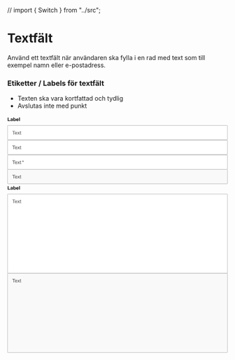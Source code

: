 // import { Switch } from "../src";

<Meta title="Design System/Komponenter/Textfält/Översikt" />

# Textfält

<p>Använd ett textfält när användaren ska fylla i en rad med text som till exempel namn eller e-postadress.</p>

### Etiketter / Labels för textfält
- Texten ska vara kortfattad och tydlig
- Avslutas inte med punkt

<div className="py-6">
    <svg width="720" height="80" viewBox="0 0 720 80" fill="none" xmlns="http://www.w3.org/2000/svg">
        <rect x="0.5" y="32.5" width="719" height="47" rx="1.5" fill="white" stroke="#939393"/>
        <path d="M20.1484 62V51.8984H16.375V50.5469H25.4531V51.8984H21.6641V62H20.1484ZM30.7344 59.3281L32.1875 59.5078C31.9583 60.3568 31.5339 61.0156 30.9141 61.4844C30.2943 61.9531 29.5026 62.1875 28.5391 62.1875C27.3255 62.1875 26.362 61.8151 25.6484 61.0703C24.9401 60.3203 24.5859 59.2708 24.5859 57.9219C24.5859 56.526 24.9453 55.4427 25.6641 54.6719C26.3828 53.901 27.3151 53.5156 28.4609 53.5156C29.5703 53.5156 30.4766 53.8932 31.1797 54.6484C31.8828 55.4036 32.2344 56.4661 32.2344 57.8359C32.2344 57.9193 32.2318 58.0443 32.2266 58.2109H26.0391C26.0911 59.1224 26.349 59.8203 26.8125 60.3047C27.276 60.7891 27.8542 61.0312 28.5469 61.0312C29.0625 61.0312 29.5026 60.8958 29.8672 60.625C30.2318 60.3542 30.5208 59.9219 30.7344 59.3281ZM26.1172 57.0547H30.75C30.6875 56.3568 30.5104 55.8333 30.2188 55.4844C29.7708 54.9427 29.1901 54.6719 28.4766 54.6719C27.8307 54.6719 27.2865 54.888 26.8438 55.3203C26.4062 55.7526 26.1641 56.3307 26.1172 57.0547ZM33.0234 62L36.0547 57.6875L33.25 53.7031H35.0078L36.2812 55.6484C36.5208 56.0182 36.7135 56.3281 36.8594 56.5781C37.0885 56.2344 37.2995 55.9297 37.4922 55.6641L38.8906 53.7031H40.5703L37.7031 57.6094L40.7891 62H39.0625L37.3594 59.4219L36.9062 58.7266L34.7266 62H33.0234ZM45.0312 60.7422L45.2344 61.9844C44.8385 62.0677 44.4844 62.1094 44.1719 62.1094C43.6615 62.1094 43.2656 62.0286 42.9844 61.8672C42.7031 61.7057 42.5052 61.4948 42.3906 61.2344C42.276 60.9688 42.2188 60.4141 42.2188 59.5703V54.7969H41.1875V53.7031H42.2188V51.6484L43.6172 50.8047V53.7031H45.0312V54.7969H43.6172V59.6484C43.6172 60.0495 43.6406 60.3073 43.6875 60.4219C43.7396 60.5365 43.8203 60.6276 43.9297 60.6953C44.0443 60.763 44.2057 60.7969 44.4141 60.7969C44.5703 60.7969 44.776 60.7786 45.0312 60.7422Z" fill="#4B4B4B"/>
        <path d="M1.22656 18V6.64062H3.53906V16.0703H9.28906V18H1.22656ZM12.5703 12.2344L10.5781 11.875C10.8021 11.0729 11.1875 10.4792 11.7344 10.0938C12.2812 9.70833 13.0938 9.51562 14.1719 9.51562C15.151 9.51562 15.8802 9.63281 16.3594 9.86719C16.8385 10.0964 17.1745 10.3906 17.3672 10.75C17.5651 11.1042 17.6641 11.7578 17.6641 12.7109L17.6406 15.2734C17.6406 16.0026 17.6745 16.5417 17.7422 16.8906C17.8151 17.2344 17.9479 17.6042 18.1406 18H15.9688C15.9115 17.8542 15.8411 17.638 15.7578 17.3516C15.7214 17.2214 15.6953 17.1354 15.6797 17.0938C15.3047 17.4583 14.9036 17.7318 14.4766 17.9141C14.0495 18.0964 13.5938 18.1875 13.1094 18.1875C12.2552 18.1875 11.5807 17.9557 11.0859 17.4922C10.5964 17.0286 10.3516 16.4427 10.3516 15.7344C10.3516 15.2656 10.4635 14.849 10.6875 14.4844C10.9115 14.1146 11.224 13.8333 11.625 13.6406C12.0312 13.4427 12.6146 13.2708 13.375 13.125C14.401 12.9323 15.112 12.7526 15.5078 12.5859V12.3672C15.5078 11.9453 15.4036 11.6458 15.1953 11.4688C14.987 11.2865 14.5938 11.1953 14.0156 11.1953C13.625 11.1953 13.3203 11.2734 13.1016 11.4297C12.8828 11.5807 12.7057 11.849 12.5703 12.2344ZM15.5078 14.0156C15.2266 14.1094 14.7812 14.2214 14.1719 14.3516C13.5625 14.4818 13.1641 14.6094 12.9766 14.7344C12.6901 14.9375 12.5469 15.1953 12.5469 15.5078C12.5469 15.8151 12.6615 16.0807 12.8906 16.3047C13.1198 16.5286 13.4115 16.6406 13.7656 16.6406C14.1615 16.6406 14.5391 16.5104 14.8984 16.25C15.1641 16.0521 15.3385 15.8099 15.4219 15.5234C15.4792 15.3359 15.5078 14.9792 15.5078 14.4531V14.0156ZM19.7422 18V6.54688H21.9375V10.6719C22.6146 9.90104 23.4167 9.51562 24.3438 9.51562C25.3542 9.51562 26.1901 9.88281 26.8516 10.6172C27.513 11.3464 27.8438 12.3958 27.8438 13.7656C27.8438 15.1823 27.5052 16.2734 26.8281 17.0391C26.1562 17.8047 25.3385 18.1875 24.375 18.1875C23.901 18.1875 23.4323 18.0703 22.9688 17.8359C22.5104 17.5964 22.1146 17.2448 21.7812 16.7812V18H19.7422ZM21.9219 13.6719C21.9219 14.5312 22.0573 15.1667 22.3281 15.5781C22.7083 16.1615 23.2135 16.4531 23.8438 16.4531C24.3281 16.4531 24.7396 16.2474 25.0781 15.8359C25.4219 15.4193 25.5938 14.7656 25.5938 13.875C25.5938 12.9271 25.4219 12.2448 25.0781 11.8281C24.7344 11.4062 24.2943 11.1953 23.7578 11.1953C23.2318 11.1953 22.7943 11.401 22.4453 11.8125C22.0964 12.2188 21.9219 12.8385 21.9219 13.6719ZM34.4219 15.3594L36.6094 15.7266C36.3281 16.5286 35.8828 17.1406 35.2734 17.5625C34.6693 17.9792 33.9115 18.1875 33 18.1875C31.5573 18.1875 30.4896 17.7161 29.7969 16.7734C29.25 16.0182 28.9766 15.0651 28.9766 13.9141C28.9766 12.5391 29.3359 11.4635 30.0547 10.6875C30.7734 9.90625 31.6823 9.51562 32.7812 9.51562C34.0156 9.51562 34.9896 9.92448 35.7031 10.7422C36.4167 11.5547 36.7578 12.8021 36.7266 14.4844H31.2266C31.2422 15.1354 31.4193 15.6432 31.7578 16.0078C32.0964 16.3672 32.5182 16.5469 33.0234 16.5469C33.3672 16.5469 33.6562 16.4531 33.8906 16.2656C34.125 16.0781 34.3021 15.776 34.4219 15.3594ZM34.5469 13.1406C34.5312 12.5052 34.3672 12.0234 34.0547 11.6953C33.7422 11.362 33.362 11.1953 32.9141 11.1953C32.4349 11.1953 32.0391 11.3698 31.7266 11.7188C31.4141 12.0677 31.2604 12.5417 31.2656 13.1406H34.5469ZM38.5234 18V6.54688H40.7188V18H38.5234Z" fill="black"/>
    </svg>
</div>

<div className="py-6">
    <svg width="720" height="48" viewBox="0 0 720 48" fill="none" xmlns="http://www.w3.org/2000/svg">
        <rect x="0.5" y="0.5" width="719" height="47" rx="1.5" fill="white" stroke="#939393"/>
        <path d="M20.1484 30V19.8984H16.375V18.5469H25.4531V19.8984H21.6641V30H20.1484ZM30.7344 27.3281L32.1875 27.5078C31.9583 28.3568 31.5339 29.0156 30.9141 29.4844C30.2943 29.9531 29.5026 30.1875 28.5391 30.1875C27.3255 30.1875 26.362 29.8151 25.6484 29.0703C24.9401 28.3203 24.5859 27.2708 24.5859 25.9219C24.5859 24.526 24.9453 23.4427 25.6641 22.6719C26.3828 21.901 27.3151 21.5156 28.4609 21.5156C29.5703 21.5156 30.4766 21.8932 31.1797 22.6484C31.8828 23.4036 32.2344 24.4661 32.2344 25.8359C32.2344 25.9193 32.2318 26.0443 32.2266 26.2109H26.0391C26.0911 27.1224 26.349 27.8203 26.8125 28.3047C27.276 28.7891 27.8542 29.0312 28.5469 29.0312C29.0625 29.0312 29.5026 28.8958 29.8672 28.625C30.2318 28.3542 30.5208 27.9219 30.7344 27.3281ZM26.1172 25.0547H30.75C30.6875 24.3568 30.5104 23.8333 30.2188 23.4844C29.7708 22.9427 29.1901 22.6719 28.4766 22.6719C27.8307 22.6719 27.2865 22.888 26.8438 23.3203C26.4062 23.7526 26.1641 24.3307 26.1172 25.0547ZM33.0234 30L36.0547 25.6875L33.25 21.7031H35.0078L36.2812 23.6484C36.5208 24.0182 36.7135 24.3281 36.8594 24.5781C37.0885 24.2344 37.2995 23.9297 37.4922 23.6641L38.8906 21.7031H40.5703L37.7031 25.6094L40.7891 30H39.0625L37.3594 27.4219L36.9062 26.7266L34.7266 30H33.0234ZM45.0312 28.7422L45.2344 29.9844C44.8385 30.0677 44.4844 30.1094 44.1719 30.1094C43.6615 30.1094 43.2656 30.0286 42.9844 29.8672C42.7031 29.7057 42.5052 29.4948 42.3906 29.2344C42.276 28.9688 42.2188 28.4141 42.2188 27.5703V22.7969H41.1875V21.7031H42.2188V19.6484L43.6172 18.8047V21.7031H45.0312V22.7969H43.6172V27.6484C43.6172 28.0495 43.6406 28.3073 43.6875 28.4219C43.7396 28.5365 43.8203 28.6276 43.9297 28.6953C44.0443 28.763 44.2057 28.7969 44.4141 28.7969C44.5703 28.7969 44.776 28.7786 45.0312 28.7422Z" fill="#4B4B4B"/>
    </svg>
</div>

<div className="py-6">
    <svg width="720" height="48" viewBox="0 0 720 48" fill="none" xmlns="http://www.w3.org/2000/svg">
        <rect x="0.5" y="0.5" width="719" height="47" rx="1.5" fill="white" stroke="#939393"/>
        <path d="M20.1484 30V19.8984H16.375V18.5469H25.4531V19.8984H21.6641V30H20.1484ZM30.7344 27.3281L32.1875 27.5078C31.9583 28.3568 31.5339 29.0156 30.9141 29.4844C30.2943 29.9531 29.5026 30.1875 28.5391 30.1875C27.3255 30.1875 26.362 29.8151 25.6484 29.0703C24.9401 28.3203 24.5859 27.2708 24.5859 25.9219C24.5859 24.526 24.9453 23.4427 25.6641 22.6719C26.3828 21.901 27.3151 21.5156 28.4609 21.5156C29.5703 21.5156 30.4766 21.8932 31.1797 22.6484C31.8828 23.4036 32.2344 24.4661 32.2344 25.8359C32.2344 25.9193 32.2318 26.0443 32.2266 26.2109H26.0391C26.0911 27.1224 26.349 27.8203 26.8125 28.3047C27.276 28.7891 27.8542 29.0312 28.5469 29.0312C29.0625 29.0312 29.5026 28.8958 29.8672 28.625C30.2318 28.3542 30.5208 27.9219 30.7344 27.3281ZM26.1172 25.0547H30.75C30.6875 24.3568 30.5104 23.8333 30.2188 23.4844C29.7708 22.9427 29.1901 22.6719 28.4766 22.6719C27.8307 22.6719 27.2865 22.888 26.8438 23.3203C26.4062 23.7526 26.1641 24.3307 26.1172 25.0547ZM33.0234 30L36.0547 25.6875L33.25 21.7031H35.0078L36.2812 23.6484C36.5208 24.0182 36.7135 24.3281 36.8594 24.5781C37.0885 24.2344 37.2995 23.9297 37.4922 23.6641L38.8906 21.7031H40.5703L37.7031 25.6094L40.7891 30H39.0625L37.3594 27.4219L36.9062 26.7266L34.7266 30H33.0234ZM45.0312 28.7422L45.2344 29.9844C44.8385 30.0677 44.4844 30.1094 44.1719 30.1094C43.6615 30.1094 43.2656 30.0286 42.9844 29.8672C42.7031 29.7057 42.5052 29.4948 42.3906 29.2344C42.276 28.9688 42.2188 28.4141 42.2188 27.5703V22.7969H41.1875V21.7031H42.2188V19.6484L43.6172 18.8047V21.7031H45.0312V22.7969H43.6172V27.6484C43.6172 28.0495 43.6406 28.3073 43.6875 28.4219C43.7396 28.5365 43.8203 28.6276 43.9297 28.6953C44.0443 28.763 44.2057 28.7969 44.4141 28.7969C44.5703 28.7969 44.776 28.7786 45.0312 28.7422Z" fill="#4B4B4B"/>
        <path d="M48.5 20.6484L48.8594 19.5391C49.6875 19.8307 50.2891 20.0833 50.6641 20.2969C50.5651 19.3542 50.513 18.7057 50.5078 18.3516H51.6406C51.625 18.8672 51.5651 19.513 51.4609 20.2891C51.9974 20.0182 52.612 19.7682 53.3047 19.5391L53.6641 20.6484C53.0026 20.8672 52.3542 21.013 51.7188 21.0859C52.0365 21.362 52.4844 21.8542 53.0625 22.5625L52.125 23.2266C51.8229 22.8151 51.4661 22.2552 51.0547 21.5469C50.6693 22.2812 50.3307 22.8411 50.0391 23.2266L49.1172 22.5625C49.7214 21.8177 50.1536 21.3255 50.4141 21.0859C49.7422 20.9557 49.1042 20.8099 48.5 20.6484Z" fill="#4B4B4B"/>
    </svg>
</div>


<div className="py-6">
    <svg width="720" height="48" viewBox="0 0 720 48" fill="none" xmlns="http://www.w3.org/2000/svg">
        <rect x="0.5" y="0.5" width="719" height="47" rx="1.5" fill="#F9F9F9" stroke="#939393"/>
        <path d="M20.1484 30V19.8984H16.375V18.5469H25.4531V19.8984H21.6641V30H20.1484ZM30.7344 27.3281L32.1875 27.5078C31.9583 28.3568 31.5339 29.0156 30.9141 29.4844C30.2943 29.9531 29.5026 30.1875 28.5391 30.1875C27.3255 30.1875 26.362 29.8151 25.6484 29.0703C24.9401 28.3203 24.5859 27.2708 24.5859 25.9219C24.5859 24.526 24.9453 23.4427 25.6641 22.6719C26.3828 21.901 27.3151 21.5156 28.4609 21.5156C29.5703 21.5156 30.4766 21.8932 31.1797 22.6484C31.8828 23.4036 32.2344 24.4661 32.2344 25.8359C32.2344 25.9193 32.2318 26.0443 32.2266 26.2109H26.0391C26.0911 27.1224 26.349 27.8203 26.8125 28.3047C27.276 28.7891 27.8542 29.0312 28.5469 29.0312C29.0625 29.0312 29.5026 28.8958 29.8672 28.625C30.2318 28.3542 30.5208 27.9219 30.7344 27.3281ZM26.1172 25.0547H30.75C30.6875 24.3568 30.5104 23.8333 30.2188 23.4844C29.7708 22.9427 29.1901 22.6719 28.4766 22.6719C27.8307 22.6719 27.2865 22.888 26.8438 23.3203C26.4062 23.7526 26.1641 24.3307 26.1172 25.0547ZM33.0234 30L36.0547 25.6875L33.25 21.7031H35.0078L36.2812 23.6484C36.5208 24.0182 36.7135 24.3281 36.8594 24.5781C37.0885 24.2344 37.2995 23.9297 37.4922 23.6641L38.8906 21.7031H40.5703L37.7031 25.6094L40.7891 30H39.0625L37.3594 27.4219L36.9062 26.7266L34.7266 30H33.0234ZM45.0312 28.7422L45.2344 29.9844C44.8385 30.0677 44.4844 30.1094 44.1719 30.1094C43.6615 30.1094 43.2656 30.0286 42.9844 29.8672C42.7031 29.7057 42.5052 29.4948 42.3906 29.2344C42.276 28.9688 42.2188 28.4141 42.2188 27.5703V22.7969H41.1875V21.7031H42.2188V19.6484L43.6172 18.8047V21.7031H45.0312V22.7969H43.6172V27.6484C43.6172 28.0495 43.6406 28.3073 43.6875 28.4219C43.7396 28.5365 43.8203 28.6276 43.9297 28.6953C44.0443 28.763 44.2057 28.7969 44.4141 28.7969C44.5703 28.7969 44.776 28.7786 45.0312 28.7422Z" fill="#4B4B4B"/>
    </svg>
</div>

<div className="py-6">
    <svg width="720" height="292" viewBox="0 0 720 292" fill="none" xmlns="http://www.w3.org/2000/svg">
        <rect x="0.5" y="32.5" width="719" height="259" rx="1.5" fill="white" stroke="#939393"/>
        <path d="M20.1484 62V51.8984H16.375V50.5469H25.4531V51.8984H21.6641V62H20.1484ZM30.7344 59.3281L32.1875 59.5078C31.9583 60.3568 31.5339 61.0156 30.9141 61.4844C30.2943 61.9531 29.5026 62.1875 28.5391 62.1875C27.3255 62.1875 26.362 61.8151 25.6484 61.0703C24.9401 60.3203 24.5859 59.2708 24.5859 57.9219C24.5859 56.526 24.9453 55.4427 25.6641 54.6719C26.3828 53.901 27.3151 53.5156 28.4609 53.5156C29.5703 53.5156 30.4766 53.8932 31.1797 54.6484C31.8828 55.4036 32.2344 56.4661 32.2344 57.8359C32.2344 57.9193 32.2318 58.0443 32.2266 58.2109H26.0391C26.0911 59.1224 26.349 59.8203 26.8125 60.3047C27.276 60.7891 27.8542 61.0312 28.5469 61.0312C29.0625 61.0312 29.5026 60.8958 29.8672 60.625C30.2318 60.3542 30.5208 59.9219 30.7344 59.3281ZM26.1172 57.0547H30.75C30.6875 56.3568 30.5104 55.8333 30.2188 55.4844C29.7708 54.9427 29.1901 54.6719 28.4766 54.6719C27.8307 54.6719 27.2865 54.888 26.8438 55.3203C26.4062 55.7526 26.1641 56.3307 26.1172 57.0547ZM33.0234 62L36.0547 57.6875L33.25 53.7031H35.0078L36.2812 55.6484C36.5208 56.0182 36.7135 56.3281 36.8594 56.5781C37.0885 56.2344 37.2995 55.9297 37.4922 55.6641L38.8906 53.7031H40.5703L37.7031 57.6094L40.7891 62H39.0625L37.3594 59.4219L36.9062 58.7266L34.7266 62H33.0234ZM45.0312 60.7422L45.2344 61.9844C44.8385 62.0677 44.4844 62.1094 44.1719 62.1094C43.6615 62.1094 43.2656 62.0286 42.9844 61.8672C42.7031 61.7057 42.5052 61.4948 42.3906 61.2344C42.276 60.9688 42.2188 60.4141 42.2188 59.5703V54.7969H41.1875V53.7031H42.2188V51.6484L43.6172 50.8047V53.7031H45.0312V54.7969H43.6172V59.6484C43.6172 60.0495 43.6406 60.3073 43.6875 60.4219C43.7396 60.5365 43.8203 60.6276 43.9297 60.6953C44.0443 60.763 44.2057 60.7969 44.4141 60.7969C44.5703 60.7969 44.776 60.7786 45.0312 60.7422Z" fill="#4B4B4B"/>
        <path d="M1.22656 18V6.64062H3.53906V16.0703H9.28906V18H1.22656ZM12.5703 12.2344L10.5781 11.875C10.8021 11.0729 11.1875 10.4792 11.7344 10.0938C12.2812 9.70833 13.0938 9.51562 14.1719 9.51562C15.151 9.51562 15.8802 9.63281 16.3594 9.86719C16.8385 10.0964 17.1745 10.3906 17.3672 10.75C17.5651 11.1042 17.6641 11.7578 17.6641 12.7109L17.6406 15.2734C17.6406 16.0026 17.6745 16.5417 17.7422 16.8906C17.8151 17.2344 17.9479 17.6042 18.1406 18H15.9688C15.9115 17.8542 15.8411 17.638 15.7578 17.3516C15.7214 17.2214 15.6953 17.1354 15.6797 17.0938C15.3047 17.4583 14.9036 17.7318 14.4766 17.9141C14.0495 18.0964 13.5938 18.1875 13.1094 18.1875C12.2552 18.1875 11.5807 17.9557 11.0859 17.4922C10.5964 17.0286 10.3516 16.4427 10.3516 15.7344C10.3516 15.2656 10.4635 14.849 10.6875 14.4844C10.9115 14.1146 11.224 13.8333 11.625 13.6406C12.0312 13.4427 12.6146 13.2708 13.375 13.125C14.401 12.9323 15.112 12.7526 15.5078 12.5859V12.3672C15.5078 11.9453 15.4036 11.6458 15.1953 11.4688C14.987 11.2865 14.5938 11.1953 14.0156 11.1953C13.625 11.1953 13.3203 11.2734 13.1016 11.4297C12.8828 11.5807 12.7057 11.849 12.5703 12.2344ZM15.5078 14.0156C15.2266 14.1094 14.7812 14.2214 14.1719 14.3516C13.5625 14.4818 13.1641 14.6094 12.9766 14.7344C12.6901 14.9375 12.5469 15.1953 12.5469 15.5078C12.5469 15.8151 12.6615 16.0807 12.8906 16.3047C13.1198 16.5286 13.4115 16.6406 13.7656 16.6406C14.1615 16.6406 14.5391 16.5104 14.8984 16.25C15.1641 16.0521 15.3385 15.8099 15.4219 15.5234C15.4792 15.3359 15.5078 14.9792 15.5078 14.4531V14.0156ZM19.7422 18V6.54688H21.9375V10.6719C22.6146 9.90104 23.4167 9.51562 24.3438 9.51562C25.3542 9.51562 26.1901 9.88281 26.8516 10.6172C27.513 11.3464 27.8438 12.3958 27.8438 13.7656C27.8438 15.1823 27.5052 16.2734 26.8281 17.0391C26.1562 17.8047 25.3385 18.1875 24.375 18.1875C23.901 18.1875 23.4323 18.0703 22.9688 17.8359C22.5104 17.5964 22.1146 17.2448 21.7812 16.7812V18H19.7422ZM21.9219 13.6719C21.9219 14.5312 22.0573 15.1667 22.3281 15.5781C22.7083 16.1615 23.2135 16.4531 23.8438 16.4531C24.3281 16.4531 24.7396 16.2474 25.0781 15.8359C25.4219 15.4193 25.5938 14.7656 25.5938 13.875C25.5938 12.9271 25.4219 12.2448 25.0781 11.8281C24.7344 11.4062 24.2943 11.1953 23.7578 11.1953C23.2318 11.1953 22.7943 11.401 22.4453 11.8125C22.0964 12.2188 21.9219 12.8385 21.9219 13.6719ZM34.4219 15.3594L36.6094 15.7266C36.3281 16.5286 35.8828 17.1406 35.2734 17.5625C34.6693 17.9792 33.9115 18.1875 33 18.1875C31.5573 18.1875 30.4896 17.7161 29.7969 16.7734C29.25 16.0182 28.9766 15.0651 28.9766 13.9141C28.9766 12.5391 29.3359 11.4635 30.0547 10.6875C30.7734 9.90625 31.6823 9.51562 32.7812 9.51562C34.0156 9.51562 34.9896 9.92448 35.7031 10.7422C36.4167 11.5547 36.7578 12.8021 36.7266 14.4844H31.2266C31.2422 15.1354 31.4193 15.6432 31.7578 16.0078C32.0964 16.3672 32.5182 16.5469 33.0234 16.5469C33.3672 16.5469 33.6562 16.4531 33.8906 16.2656C34.125 16.0781 34.3021 15.776 34.4219 15.3594ZM34.5469 13.1406C34.5312 12.5052 34.3672 12.0234 34.0547 11.6953C33.7422 11.362 33.362 11.1953 32.9141 11.1953C32.4349 11.1953 32.0391 11.3698 31.7266 11.7188C31.4141 12.0677 31.2604 12.5417 31.2656 13.1406H34.5469ZM38.5234 18V6.54688H40.7188V18H38.5234Z" fill="black"/>
    </svg>
</div>

<div className="py-6">
    <svg width="720" height="260" viewBox="0 0 720 260" fill="none" xmlns="http://www.w3.org/2000/svg">
        <rect x="0.5" y="0.5" width="719" height="259" rx="1.5" fill="#F9F9F9" stroke="#939393"/>
        <path d="M20.1484 30V19.8984H16.375V18.5469H25.4531V19.8984H21.6641V30H20.1484ZM30.7344 27.3281L32.1875 27.5078C31.9583 28.3568 31.5339 29.0156 30.9141 29.4844C30.2943 29.9531 29.5026 30.1875 28.5391 30.1875C27.3255 30.1875 26.362 29.8151 25.6484 29.0703C24.9401 28.3203 24.5859 27.2708 24.5859 25.9219C24.5859 24.526 24.9453 23.4427 25.6641 22.6719C26.3828 21.901 27.3151 21.5156 28.4609 21.5156C29.5703 21.5156 30.4766 21.8932 31.1797 22.6484C31.8828 23.4036 32.2344 24.4661 32.2344 25.8359C32.2344 25.9193 32.2318 26.0443 32.2266 26.2109H26.0391C26.0911 27.1224 26.349 27.8203 26.8125 28.3047C27.276 28.7891 27.8542 29.0312 28.5469 29.0312C29.0625 29.0312 29.5026 28.8958 29.8672 28.625C30.2318 28.3542 30.5208 27.9219 30.7344 27.3281ZM26.1172 25.0547H30.75C30.6875 24.3568 30.5104 23.8333 30.2188 23.4844C29.7708 22.9427 29.1901 22.6719 28.4766 22.6719C27.8307 22.6719 27.2865 22.888 26.8438 23.3203C26.4062 23.7526 26.1641 24.3307 26.1172 25.0547ZM33.0234 30L36.0547 25.6875L33.25 21.7031H35.0078L36.2812 23.6484C36.5208 24.0182 36.7135 24.3281 36.8594 24.5781C37.0885 24.2344 37.2995 23.9297 37.4922 23.6641L38.8906 21.7031H40.5703L37.7031 25.6094L40.7891 30H39.0625L37.3594 27.4219L36.9062 26.7266L34.7266 30H33.0234ZM45.0312 28.7422L45.2344 29.9844C44.8385 30.0677 44.4844 30.1094 44.1719 30.1094C43.6615 30.1094 43.2656 30.0286 42.9844 29.8672C42.7031 29.7057 42.5052 29.4948 42.3906 29.2344C42.276 28.9688 42.2188 28.4141 42.2188 27.5703V22.7969H41.1875V21.7031H42.2188V19.6484L43.6172 18.8047V21.7031H45.0312V22.7969H43.6172V27.6484C43.6172 28.0495 43.6406 28.3073 43.6875 28.4219C43.7396 28.5365 43.8203 28.6276 43.9297 28.6953C44.0443 28.763 44.2057 28.7969 44.4141 28.7969C44.5703 28.7969 44.776 28.7786 45.0312 28.7422Z" fill="#4B4B4B"/>
    </svg>
</div>